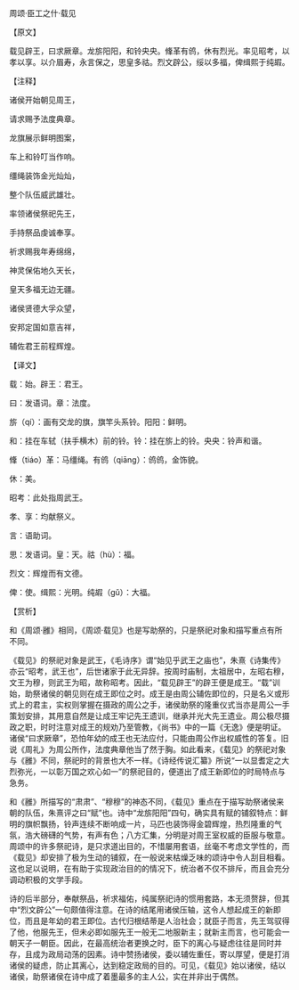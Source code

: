 

周颂·臣工之什·载见

【原文】

载见辟王，曰求厥章。龙旂阳阳，和铃央央。鞗革有鸧，休有烈光。率见昭考，以孝以享。以介眉寿，永言保之，思皇多祜。烈文辟公，绥以多福，俾缉熙于纯嘏。

【注释】

诸侯开始朝见周王，

请求赐予法度典章。

龙旗展示鲜明图案，

车上和铃叮当作响。

缰绳装饰金光灿灿，

整个队伍威武雄壮。

率领诸侯祭祀先王，

手持祭品虔诚奉享。

祈求赐我年寿绵绵，

神灵保佑地久天长，

皇天多福无边无疆。

诸侯贤德大孚众望，

安邦定国如意吉祥，

辅佐君王前程辉煌。

【译文】

载：始。辟王：君王。

曰：发语词。章：法度。

旂（qí）：画有交龙的旗，旗竿头系铃。阳阳：鲜明。

和：挂在车轼（扶手横木）前的铃。铃：挂在旂上的铃。央央：铃声和谐。

鞗（tiáo）革：马缰绳。有鸧（qiāng）：鸧鸧，金饰貌。

休：美。

昭考：此处指周武王。

孝、享：均献祭义。

言：语助词。

思：发语词。皇：天。祜（hù）：福。

烈文：辉煌而有文德。

俾：使。缉熙：光明。纯嘏（gǔ）：大福。

【赏析】

和《周颂·雝》相同，《周颂·载见》也是写助祭的，只是祭祀对象和描写重点有所不同。

《载见》的祭祀对象是武王，《毛诗序》谓“始见乎武王之庙也”，朱熹《诗集传》亦云“昭考，武王也”，后世诸家于此无异辞。按周时庙制，太祖居中，左昭右穆，文王为穆，则武王为昭，故称昭考。因此，“载见辟王”的辟王便是成王。“载”训始，助祭诸侯的朝见则在成王即位之时。成王是由周公辅佐即位的，只是名义或形式上的君主，实权则掌握在摄政的周公之手，诸侯助祭的隆重仪式当亦是周公一手策划安排，其用意自然是让成王牢记先王遗训，继承并光大先王遗业。周公极尽摄政之职，时时注意对成王的规劝乃至管教，《尚书》中的一篇《无逸》便是明证。诸侯“曰求厥章”，恐怕年幼的成王也无法应付，只能由周公作出权威性的答复。旧说《周礼》为周公所作，法度典章他当了然于胸。如此看来，《载见》的祭祀对象与《雝》不同，祭祀时的背景也大不一样。《诗经传说汇纂》所说“一以显耆定之大烈弥光，一以彰万国之欢心如一”的祭祀目的，便道出了成王新即位的时局特点与急务。

和《雝》所描写的“肃肃”、“穆穆”的神态不同，《载见》重点在于描写助祭诸侯来朝的队伍，朱熹评之曰“赋”也。诗中“龙旂阳阳”四句，确实具有赋的铺叙特点：鲜明的旗帜飘扬，铃声连续不断响成一片，马匹也装饰得金碧辉煌，热烈隆重的气氛，浩大磅礴的气势，有声有色；八方汇集，分明是对周王室权威的臣服与敬意。周颂中的许多祭祀诗，是只求道出目的，不惜屡用套语，丝毫不考虑文学性的，而《载见》却安排了极为生动的铺叙，在一般说来枯燥乏味的颂诗中令人刮目相看。这也足以说明，在有助于实现政治目的的情况下，统治者不仅不排斥，而且会充分调动积极的文学手段。

诗的后半部分，奉献祭品，祈求福佑，纯属祭祀诗的惯用套路，本无须赘辞，但其中“烈文辟公”一句颇值得注意。在诗的结尾用诸侯压轴，这令人想起成王的新即位，而且是年幼的君王即位。古代归根结蒂是人治社会；就臣子而言，先王驾驭得了他，他服先王，但未必即如服先王一般无二地服新主；就新主而言，也可能会一朝天子一朝臣。因此，在最高统治者更换之时，臣下的离心与疑虑往往是同时并存，且成为政局动荡的因素。诗中赞扬诸侯，委以辅佐重任，寄以厚望，便是打消诸侯的疑虑，防止其离心，达到稳定政局的目的。可见，《载见》始以诸侯，结以诸侯，助祭诸侯在诗中成了着墨最多的主人公，实在并非出于偶然。

